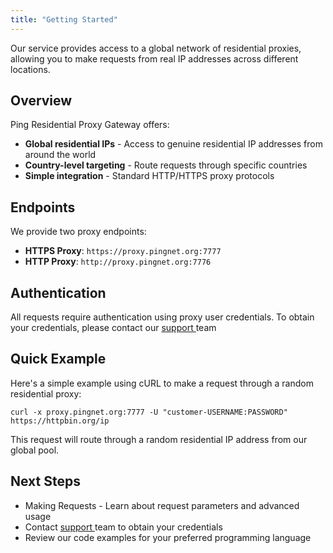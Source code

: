 ```yaml
---
title: "Getting Started"
---
```


Our service provides access to a global network of residential proxies, allowing you to make requests from real IP addresses across different locations.

## Overview

Ping Residential Proxy Gateway offers:

- **Global residential IPs** - Access to genuine residential IP addresses from around the world
- **Country-level targeting** - Route requests through specific countries
- **Simple integration** - Standard HTTP/HTTPS proxy protocols

## Endpoints

We provide two proxy endpoints:

- **HTTPS Proxy**: `https://proxy.pingnet.org:7777`
- **HTTP Proxy**: `http://proxy.pingnet.org:7776`

## Authentication

All requests require authentication using proxy user credentials. To obtain your credentials, please contact our [support ](https://docs.pingnetwork.io/help/support)team

## Quick Example

Here's a simple example using cURL to make a request through a random residential proxy:

```
curl -x proxy.pingnet.org:7777 -U "customer-USERNAME:PASSWORD" https://httpbin.org/ip
```

This request will route through a random residential IP address from our global pool.

## Next Steps

- Making Requests - Learn about request parameters and advanced usage
- Contact [support ](https://docs.pingnetwork.io/help/support)team to obtain your credentials
- Review our code examples for your preferred programming language
